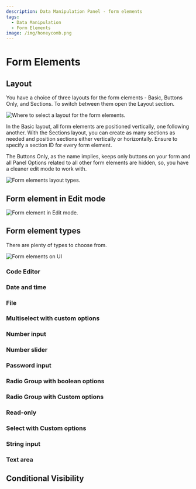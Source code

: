 ```yaml
---
description: Data Manipulation Panel - form elements
tags:
  - Data Manipulation
  - Form Elements
image: /img/honeycomb.png
---
```



# Form Elements

## Layout 

You have a choice of three layouts for the form elements - Basic, Buttons Only, and Sections. 
To switch between them open the Layout section.

<Image
  title="Where to select a layout for the form elements."
  src="/img/plugins/volkovlabs-form-panel/sections.png"
/>

In the Basic layout, all form elements are positioned vertically, one following another. 
With the Sections layout, you can create as many sections as needed and position sections either vertically or horizontally. Ensure to specify a section ID for every form element.

The Buttons Only, as the name implies, keeps only buttons on your form and all Panel Options related to all other form elements are hidden, so, you have a cleaner edit mode to work with.

<Image
  title="Form elements layout types."
  src="/img/plugins/volkovlabs-form-panel/form-elements.png"
/>

## Form element in Edit mode

<Image
  title="Form element in Edit mode."
  src="/img/plugins/volkovlabs-form-panel/form-element.png"
/>

## Form element types

There are plenty of types to choose from.

<Image
  title="Form elements on UI"
  src="/img/plugins/volkovlabs-form-panel/elements-demo.png"
/>

### Code Editor
### Date and time
### File
### Multiselect with custom options
### Number input
### Number slider
### Password input
### Radio Group with boolean options
### Radio Group with Custom options
### Read-only
### Select with Custom options
### String input
### Text area


## Conditional Visibility
